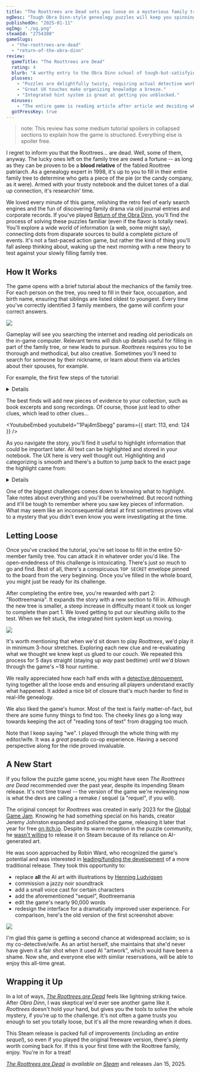 ```yaml
---
title: "The Roottrees are Dead sets you loose on a mysterious family tree"
ogDesc: "Tough Obra Dinn-style genealogy puzzles will keep you spinning for hours."
publishedOn: "2025-01-11"
ogImg: "./og.png"
steamId: "2754380"
gameSlugs:
  - "the-roottrees-are-dead"
  - "return-of-the-obra-dinn"
review:
  gameTitle: "The Roottrees are Dead"
  rating: 4
  blurb: "A worthy entry to the Obra Dinn school of tough-but-satisfying logic games."
  plusses:
    - "Puzzles are delightfully twisty, requiring actual detective work."
    - "Great UX touches make organizing knowledge a breeze."
    - "Integrated hint system is great at getting you unblocked."
  minuses:
    - "The entire game is reading article after article and deciding what information is important, which may not be everyone's cup of tea."
  gotPressKey: true
---
```


> note: This review has some medium tutorial spoilers in collapsed sections to explain how the game is structured. Everything else is spoiler free.

I regret to inform you that the Roottrees... are dead. Well, some of them, anyway. The lucky ones left on the family tree are owed a fortune -- as long as they can be proven to be a **blood relative** of the fabled Roottree patriarch. As a genealogy expert in 1998, it's up to you to fill in their entire family tree to determine who gets a piece of the pie (or the candy company, as it were). Armed with your trusty notebook and the dulcet tones of a dial up connection, it's researchin' time.

<YoutubeEmbed youtubeId="hspBJQ0X90Q" />

We loved every minute of this game, relishing the retro feel of early search engines and the fun of discovering family drama via old journal entries and corporate records. If you've played [Return of the Obra Dinn](/games/return-of-the-obra-dinn/), you'll find the process of solving these puzzles familiar (even if the flavor is totally new). You'll explore a wide world of information (a web, some might say), connecting dots from disparate sources to build a complete picture of events. It's not a fast-paced action game, but rather the kind of thing you'll fall asleep thinking about, waking up the next morning with a new theory to test against your slowly filling family tree.

## How It Works

The game opens with a brief tutorial about the mechanics of the family tree. For each person on the tree, you need to fill in their face, occupation, and birth name, ensuring that siblings are listed oldest to youngest. Every time you've correctly identified 3 family members, the game will confirm your correct answers.

![](./tutorial.png)

Gameplay will see you searching the internet and reading old periodicals on the in-game computer. Relevant terms will dish up details useful for filling in part of the family tree, or new leads to pursue. _Roottrees_ requires you to be thorough and methodical, but also creative. Sometimes you'll need to search for someone by their nickname, or learn about them via articles about their spouses, for example.

For example, the first few steps of the tutorial:

<Details summary="Beginning of Tutorial Spoilers">

You know you're looking for "The Roottree Sisters", so you do a web search for that phrase. You get a page that says:

> There are a lot of obituaries that focus on the Roottree sisters' modeling careers.
>
> You also come across an unofficial Roottree "fansite" seemingly curated by a teenager. It's neon pink with purple text, and hard to read until you highlight the words. The young webmaster writes:
>
> "Rhayna is the most famous because she's the oldest and got married to TMS. But Rhiley is the smart one. Rhose is a middle child like me!"
>
> You might think they are rich just because they are models but their dad is also the president of the candy company and their mom Brenda is a fashion designer. They do the modeling for her brand ROOT.
>
> ...

There's a bunch of info there, but the key pieces are their first names and relative ages. Continued searches lead you to an unlabeled photo of all 3 girls. Using context clues and the information you've gathered, you can piece together this first part of the tree.

</Details>

The best finds will add new pieces of evidence to your collection, such as book excerpts and song recordings. Of course, those just lead to other clues, which lead to other clues...

<YoutubeEmbed youtubeId="1Paj4mSbegg" params={{ start: 113, end: 124 }} />

As you navigate the story, you'll find it useful to highlight information that could be important later. All text can be highlighted and stored in your notebook. The UX here is very well thought out. Highlighting and categorizing is smooth and there's a button to jump back to the exact page the highlight came from:

<Details summary="Image of the above tutorial spoilers">

![](./notebook.png)

</Details>

One of the biggest challenges comes down to knowing what to highlight. Take notes about everything and you'll be overwhelmed. But record nothing and it'll be tough to remember where you saw key pieces of information. What may seem like an inconsequential detail at first sometimes proves vital to a mystery that you didn't even know you were investigating at the time.

## Letting Loose

Once you've cracked the tutorial, you're set loose to fill in the entire 50-member family tree. You can attack it in whatever order you'd like. The open-endedness of this challenge is intoxicating. There's just _so much_ to go and find. Best of all, there's a conspicuous `TOP SECRET` envelope pinned to the board from the very beginning. Once you've filled in the whole board, you might just be ready for its challenge.

After completing the entire tree, you're rewarded with part 2: "Roottreemania". It expands the story with a new section to fill in. Although the new tree is smaller, a steep increase in difficulty meant it took us longer to complete than part 1. We loved getting to put our sleuthing skills to the test. When we felt stuck, the integrated hint system kept us moving.

![](./rubber-duck.png)

It's worth mentioning that when we'd sit down to play _Roottrees_, we'd play it in minimum 3-hour stretches. Exploring each new clue and re-evaluating what we thought we knew kept us glued to our couch. We repeated this process for 5 days straight (staying up _way_ past bedtime) until we'd blown through the game's ~18 hour runtime.

We really appreciated how each half ends with a [detective dénouement](https://en.wikipedia.org/wiki/Detective_d%C3%A9nouement), tying together all the loose ends and ensuring all players understand exactly what happened. It added a nice bit of closure that's much harder to find in real-life genealogy.

We also liked the game's humor. Most of the text is fairly matter-of-fact, but there are some funny things to find too. The cheeky lines go a long way towards keeping the act of "reading tons of text" from dragging too much.

Note that I keep saying "we". I played through the whole thing with my editor/wife. It was a _great_ pseudo co-op experience. Having a second perspective along for the ride proved invaluable.

## A New Start

If you follow the puzzle game scene, you might have seen _The Roottrees are Dead_ recommended over the past year, despite its impending Steam release. It's not time travel -- the version of the game we're reviewing now is what the devs are calling a remake / sequel (a "requel", if you will).

The original concept for _Roottrees_ was created in early 2023 for the [Global Game Jam](https://globalgamejam.org/). Knowing he had something special on his hands, creator Jeremy Johnston expanded and polished the game, releasing it later that year for free [on itch.io](https://jjohnstongames.itch.io/the-roottrees-are-dead). Despite its warm reception in the puzzle community, he [wasn't willing](https://jjohnstongames.itch.io/the-roottrees-are-dead/devlog/632664/the-roottrees-are-finally-dead) to release it on Steam because of its reliance on AI-generated art.

He was soon approached by Robin Ward, who recognized the game's potential and was interested in [leading/funding the development](https://eviltrout.com/2023/07/17/the-roottrees-are-dead) of a more traditional release. They took this opportunity to:

- replace **all** the AI art with illustrations by [Henning Ludvigsen](https://www.henningludvigsen.com/)
- commission a jazzy noir soundtrack
- add a small voice cast for certain characters
- add the aforementioned "sequel", Roottreemania
- edit the game's nearly 90,000 words
- redesign the interface for a dramatically improved user experience. For comparison, here's the old version of the first screenshot above:

![](./old-ui.png)

I'm glad this game is getting a second chance at widespread acclaim; so is my co-detective/wife. As an artist herself, she maintains that she'd never have given it a fair shot when it used AI "artwork", which would have been a shame. Now she, and everyone else with similar reservations, will be able to enjoy this all-time great.

## Wrapping it Up

In a lot of ways, _[The Roottrees are Dead](https://roottrees.com/)_ feels like lightning striking twice. After _Obra Dinn_, I was skeptical we'd ever see another game like it. _Roottrees_ doesn't hold your hand, but gives you the tools to solve the whole mystery, if you're up to the challenge. It's not often a game trusts you enough to set you totally loose, but it's all the more rewarding when it does.

This Steam release is packed full of improvements (including an _entire sequel_), so even if you played the original freeware version, there's plenty worth coming back for. If this is your first time with the Roottree family, enjoy. You're in for a treat!

<ReviewSummary review={props.frontmatter.review} />

_[The Roottrees are Dead](/games/the-roottrees-are-dead/) is available on [Steam](https://store.steampowered.com/app/2754380/The_Roottrees_are_Dead/)_ and releases Jan 15, 2025.
